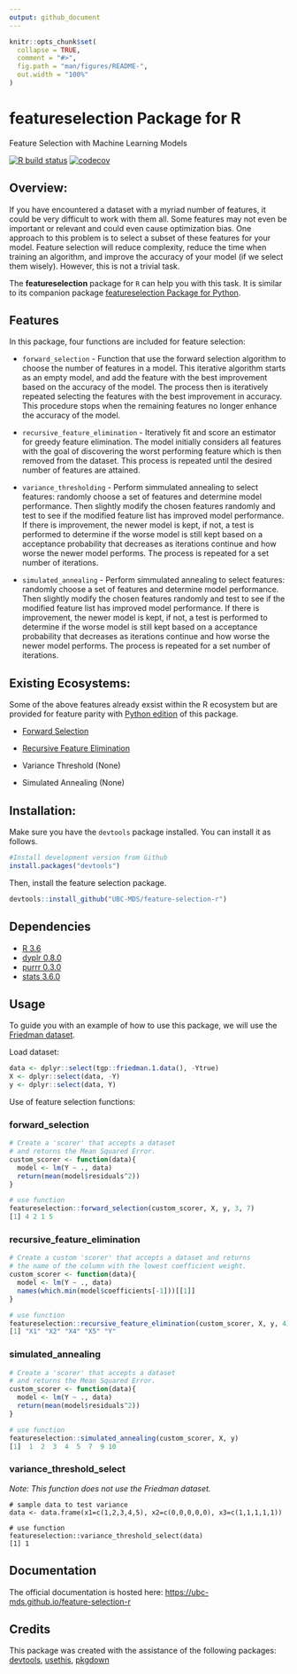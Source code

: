 ```yaml
---
output: github_document
---
```


<!-- README.md is generated from README.Rmd. Please edit that file -->

```r
knitr::opts_chunk$set(
  collapse = TRUE,
  comment = "#>",
  fig.path = "man/figures/README-",
  out.width = "100%"
)
```

# featureselection Package for R

Feature Selection with Machine Learning Models

<!-- badges: start -->
[![R build status](https://github.com/UBC-MDS/feature-selection-r/workflows/R-CMD-check/badge.svg)](https://github.com/UBC-MDS/feature-selection-r/actions)
[![codecov](https://codecov.io/gh/UBC-MDS/feature-selection-r/branch/master/graph/badge.svg)](https://codecov.io/gh/UBC-MDS/feature-selection-r)
<!-- badges: end -->

## Overview:

If you have encountered a dataset with a myriad number of features, it could be very difficult to work with them all. Some features may not even be important or relevant and could even cause optimization bias. One approach to this problem is to select a subset of these features for your model. Feature selection will reduce complexity, reduce the time when training an algorithm, and improve the accuracy of your model (if we select them wisely). However, this is not a trivial task.

The  **featureselection** package for `R` can help you with this task. It is similar to its companion package [featureselection Package for Python][1].

## Features

In this package, four functions are included for feature selection:

* `forward_selection` - Function that use the forward selection algorithm to choose the number of features in a model. This iterative algorithm starts as an empty model, and add the feature with the best improvement based on the accuracy of the model. The process then is iteratively repeated selecting the features with the best improvement in accuracy. This procedure stops when the remaining features no longer enhance the accuracy of the model.

* `recursive_feature_elimination` - Iteratively fit and score an estimator for greedy feature elimination. The model initially considers all features with the goal of discovering the worst performing feature which is then removed from the dataset. This process is repeated until the desired number of features are attained.

* `variance_thresholding` - Perform simmulated annealing to select features: randomly choose a set of features and determine model performance. Then slightly modify the chosen features randomly and test to see if the modified feature list has improved model performance. If there is improvement, the newer model is kept, if not, a test is performed to determine if the worse model is still kept based on a acceptance probability that decreases as iterations continue and how worse the newer model performs. The process is repeated for a set number of iterations.

* `simulated_annealing` - Perform simmulated annealing to select features: randomly choose a set of features and determine model performance. Then slightly modify the chosen features randomly and test to see if the modified feature list has improved model performance. If there is improvement, the newer model is kept, if not, a test is performed to determine if the worse model is still kept based on a acceptance probability that decreases as iterations continue and how worse the newer model performs. The process is repeated for a set number of iterations.

## Existing Ecosystems:

Some of the above features already exsist within the R ecosystem but are provided for feature parity with [Python edition](https://github.com/UBC-MDS/feature-selection-python) of this package.

- [Forward Selection](https://www.rdocumentation.org/packages/MXM/versions/0.9.4/topics/Forward%20selection)

- [Recursive Feature Elimination](https://www.rdocumentation.org/packages/caret/versions/6.0-85/topics/rfe)

- Variance Threshold (None)

- Simulated Annealing (None)

## Installation:

Make sure you have the `devtools` package installed. You can install it as follows.

```r
#Install development version from Github
install.packages("devtools")
```

Then, install the feature selection package.

```r
devtools::install_github("UBC-MDS/feature-selection-r")
```

## Dependencies

- [R 3.6](https://www.r-project.org/)
- [dyplr 0.8.0](https://dplyr.tidyverse.org/)
- [purrr 0.3.0](https://purrr.tidyverse.org/)
- [stats 3.6.0](https://stat.ethz.ch/R-manual/R-devel/library/stats/html/00Index.html)

## Usage

To guide you with an example of how to use this package, we will use the [Friedman dataset](https://www.rdocumentation.org/packages/tgp/versions/2.4-14/topics/friedman.1.data).

Load dataset:
```r
data <- dplyr::select(tgp::friedman.1.data(), -Ytrue)
X <- dplyr::select(data, -Y)
y <- dplyr::select(data, Y)
```

Use of feature selection functions:

### forward_selection

```r
# Create a 'scorer' that accepts a dataset
# and returns the Mean Squared Error.
custom_scorer <- function(data){
  model <- lm(Y ~ ., data)
  return(mean(model$residuals^2))
}

# use function
featureselection::forward_selection(custom_scorer, X, y, 3, 7)
[1] 4 2 1 5
```

### recursive_feature_elimination

```r
# Create a custom 'scorer' that accepts a dataset and returns
# the name of the column with the lowest coefficient weight.
custom_scorer <- function(data){
  model <- lm(Y ~ ., data)
  names(which.min(model$coefficients[-1]))[[1]]
}

# use function
featureselection::recursive_feature_elimination(custom_scorer, X, y, 4)
[1] "X1" "X2" "X4" "X5" "Y"
```

### simulated_annealing

```r
# Create a 'scorer' that accepts a dataset
# and returns the Mean Squared Error.
custom_scorer <- function(data){
  model <- lm(Y ~ ., data)
  return(mean(model$residuals^2))
}

# use function
featureselection::simulated_annealing(custom_scorer, X, y)
[1]  1  2  3  4  5  7  9 10
```

### variance_threshold_select

*Note: This function does not use the Friedman dataset.*
```
# sample data to test variance
data <- data.frame(x1=c(1,2,3,4,5), x2=c(0,0,0,0,0), x3=c(1,1,1,1,1))

# use function
featureselection::variance_threshold_select(data)
[1] 1
```

## Documentation

The official documentation is hosted here: [https://ubc-mds.github.io/feature-selection-r](https://ubc-mds.github.io/feature-selection-r)

## Credits

This package was created with the assistance of the following packages: [devtools][1], [usethis][2], [pkgdown][3]

[1]: https://devtools.r-lib.org
[2]: https://github.com/r-lib/usethis
[3]: https://pkgdown.r-lib.org

